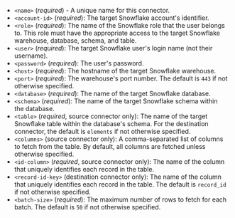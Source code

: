 - `<name>` (_required_) - A unique name for this connector.
- `<account-id>` (_required_): The target Snowflake account's identifier.
- `<role>` (_required_): The name of the Snowflake role that the user belongs to. This role must have the appropriate access to the target Snowflake warehouse, database, schema, and table.
- `<user>` (_required_): The target Snowflake user's login name (not their username).
- `<password>` (_required_): The user's password.
- `<host>` (_required_): The hostname of the target Snowflake warehouse.
- `<port>` (_required_): The warehouse's port number. The default is `443` if not otherwise specified.
- `<database>` (_required_): The name of the target Snowflake database.
- `<schema>` (_required_): The name of the target Snowflake schema within the database.
- `<table>` (_required_, source connector only): The name of the target Snowflake table within the database's schema. For the destination connector, the default is `elements` if not otherwise specified.
- `<columns>` (source connector only): A comma-separated list of columns to fetch from the table. By default, all columns are fetched unless otherwise specified.
- `<id-column>` (_required_, source connector only): The name of the column that uniquely identifies each record in the table.
- `<record-id-key>` (destination connector only): The name of the column that uniquely identifies each record in the table. The default is `record_id` if not otherwise specified.
- `<batch-size>` (_required_): The maximum number of rows to fetch for each batch. The default is `50` if not otherwise specified.